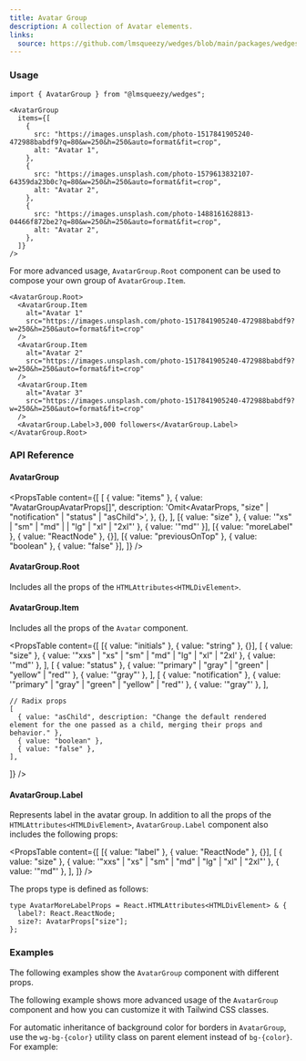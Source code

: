```yaml
---
title: Avatar Group
description: A collection of Avatar elements.
links:
  source: https://github.com/lmsqueezy/wedges/blob/main/packages/wedges/src/components/AvatarGroup/AvatarGroup.tsx
---
```


<PreviewComponent name="avatar-group/preview" />

### Usage

```tsx
import { AvatarGroup } from "@lmsqueezy/wedges";
```

```tsx showLineNumbers
<AvatarGroup
  items={[
    {
      src: "https://images.unsplash.com/photo-1517841905240-472988babdf9?q=80&w=250&h=250&auto=format&fit=crop",
      alt: "Avatar 1",
    },
    {
      src: "https://images.unsplash.com/photo-1579613832107-64359da23b0c?q=80&w=250&h=250&auto=format&fit=crop",
      alt: "Avatar 2",
    },
    {
      src: "https://images.unsplash.com/photo-1488161628813-04466f872be2?q=80&w=250&h=250&auto=format&fit=crop",
      alt: "Avatar 2",
    },
  ]}
/>
```

For more advanced usage, `AvatarGroup.Root` component can be used to compose your own group of `AvatarGroup.Item`.

```tsx
<AvatarGroup.Root>
  <AvatarGroup.Item
    alt="Avatar 1"
    src="https://images.unsplash.com/photo-1517841905240-472988babdf9?w=250&h=250&auto=format&fit=crop"
  />
  <AvatarGroup.Item
    alt="Avatar 2"
    src="https://images.unsplash.com/photo-1517841905240-472988babdf9?w=250&h=250&auto=format&fit=crop"
  />
  <AvatarGroup.Item
    alt="Avatar 3"
    src="https://images.unsplash.com/photo-1517841905240-472988babdf9?w=250&h=250&auto=format&fit=crop"
  />
  <AvatarGroup.Label>3,000 followers</AvatarGroup.Label>
</AvatarGroup.Root>
```

### API Reference

#### AvatarGroup

<PropsTable
  content={[
    [
      { value: "items" },
      {
        value: "AvatarGroupAvatarProps[]",
        description: 'Omit<AvatarProps, "size" | "notification" | "status" | "asChild">',
      },
      {},
    ],
    [{ value: "size" }, { value: '"xs" | "sm" | "md" | | "lg" | "xl" | "2xl"' }, { value: '"md"' }],
    [{ value: "moreLabel" }, { value: "ReactNode" }, {}],
    [{ value: "previousOnTop" }, { value: "boolean" }, { value: "false" }],
  ]}
/>

#### AvatarGroup.Root

Includes all the props of the `HTMLAttributes<HTMLDivElement>`.

#### AvatarGroup.Item

Includes all the props of the `Avatar` component.

<PropsTable
  content={[
    [{ value: "initials" }, { value: "string" }, {}],
    [
      { value: "size" },
      { value: '"xxs" | "xs" | "sm" | "md" | "lg" | "xl" | "2xl' },
      { value: '"md"' },
    ],
    [
      { value: "status" },
      { value: '"primary" | "gray" | "green" | "yellow" | "red"' },
      { value: '"gray"' },
    ],
    [
      { value: "notification" },
      { value: '"primary" | "gray" | "green" | "yellow" | "red"' },
      { value: '"gray"' },
    ],

    // Radix props
    [
      { value: "asChild", description: "Change the default rendered element for the one passed as a child, merging their props and behavior." },
      { value: "boolean" },
      { value: "false" },
    ],

]}
/>

#### AvatarGroup.Label

Represents label in the avatar group. In addition to all the props of the `HTMLAttributes<HTMLDivElement>`, `AvatarGroup.Label` component also includes the following props:

<PropsTable
  content={[
    [{ value: "label" }, { value: "ReactNode" }, {}],
    [
      { value: "size" },
      { value: '"xxs" | "xs" | "sm" | "md" | "lg" | "xl" | "2xl"' },
      { value: '"md"' },
    ],
  ]}
/>

The props type is defined as follows:

```tsx showLineNumbers
type AvatarMoreLabelProps = React.HTMLAttributes<HTMLDivElement> & {
  label?: React.ReactNode;
  size?: AvatarProps["size"];
};
```

### Examples

The following examples show the `AvatarGroup` component with different props.

<PreviewComponent name="avatar-group/example-1" />

The following example shows more advanced usage of the `AvatarGroup` component and how you can customize it with Tailwind CSS classes.

<PreviewComponent name="avatar-group/example-2" />

For automatic inheritance of background color for borders in `AvatarGroup`, use the `wg-bg-{color}` utility class on parent element instead of `bg-{color}`. For example:

<PreviewComponent name="avatar-group/example-3" />
